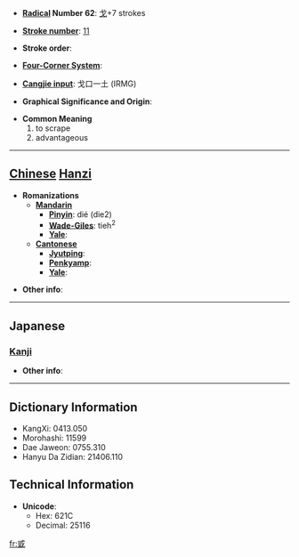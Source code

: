* '''[[Wiktionary:Chinese radical index| Radical]] Number 62''': [[Wiktionary:Chinese radical index 戈|戈]]+7 strokes

* '''[[Wiktionary:Chinese total strokes index|Stroke number]]''': [[Wiktionary:Chinese total strokes index 11|11]]

* '''Stroke order''': 

* '''[[Wiktionary:Chinese four corner index|Four-Corner System]]''': 

* '''[[Wiktionary:Chinese Cangjie index|Cangjie input]]''': 戈口一土 (IRMG)

* '''Graphical Significance and Origin''': 

* '''Common Meaning'''
*#to scrape
*# advantageous


----

== [[Chinese]] [[Hanzi]] ==

* '''Romanizations'''
** '''[[Mandarin]]'''
*** '''[[Pinyin]]''': dié (die2)
*** '''[[Wade-Giles]]''': tieh<sup>2</sup>
*** '''[[Yale]]''': 
** '''[[Cantonese]]'''
*** '''[[Jyutping]]''':
*** '''[[Penkyamp]]''': 
*** '''[[Yale]]''': 

* '''Other info''': 

----

==Japanese==
===[[Kanji]]===
{{kanji|on readings=[[てつ]] (tetsu), [[でち]] (dechi)
|kun readings=[[するどい]] (surudoi), [[きる]] (kiru)
}}

* '''Other info''':  

----

== Dictionary Information ==

* KangXi: 0413.050
* Morohashi: 11599
* Dae Jaweon: 0755.310
* Hanyu Da Zidian: 21406.110

== Technical Information ==

* '''Unicode''':
** Hex: 621C
** Decimal: 25116

[[fr:戜]]